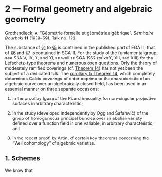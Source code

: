 # **2** --- Formal geometry and algebraic geometry

\providecommand{\scr}[1]{{\mathscr{#1}}}
\renewcommand{\cal}[1]{{\mathcal{#1}}}
\renewcommand{\frak}[1]{{\mathfrak{#1}}}
\renewcommand{\geq}{\geqslant}
\renewcommand{\leq}{\leqslant}

<!-- Shortcuts -->

\providecommand{\from}{\leftarrow}
\providecommand{\bb}{\mathbf}

\providecommand{\Ext}{\operatorname{Ext}}
\providecommand{\Hom}{\operatorname{Hom}}
\providecommand{\Tor}{\operatorname{Tor}}
\providecommand{\shExt}{\underline{\Ext}}
\providecommand{\shHom}{\underline{\Hom}}
\providecommand{\RR}{\operatorname{R}}
\providecommand{\HH}{\operatorname{H}}

<!-- Content -->

::: {.original-citation}
Grothendieck, A.
"Géométrie formelle et géométrie algébrique".
_Séminaire Bourbaki_ **11** (1958--59), Talk no. 182.
:::

\oldpage{C-03}

The substance of [§1](#FGA-2-section-1) to [§5](#FGA-2-section-5) is contained in the published part of EGA III; that of [§6](#FGA-2-section-6) and [§7](#FGA-2-section-7) is contained in SGA III.
For the study of the fundamental group, see SGA V, IX, X, and XI, as well as SGA 1962 (talks X, XII, and XIII) for the Lefschetz-type theorems and numerous open questions.
Only the theory of moderately ramified coverings (cf. [Theorem 14](#FGA-2-theorem-14)) has not yet been the subject of a dedicated talk.
The [corollary to Theorem 14](#FGA-2-theorem-14-corollary), which completely determines Galois coverings of order coprime to the characteristic of an algebraic curve over an algebraically closed field, has been used in an essential manner on three separate occasions:

1. in the proof by Igusa of the Picard inequality for non-singular projective surfaces in arbitrary characteristic;

2. in the study (developed independently by Ogg and Šafarevič) of the group of homogeneous principal bundles over an abelian variety defined over a function field in one variable, in arbitrary characteristic; and

3. in the recent proof, by Artin, of certain key theorems concerning the "Weil cohomology" of algebraic varieties.


## **1.** Schemes

\oldpage{182-01}

We know that
